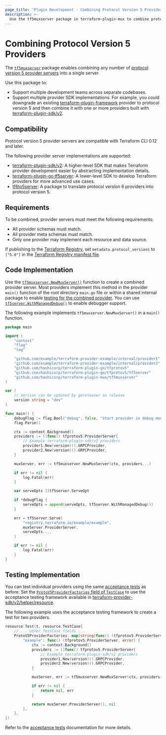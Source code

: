 ```yaml
---
page_title: 'Plugin Development - Combining Protocol Version 5 Providers'
description: >-
  Use the tf5muxserver package in terraform-plugin-mux to combine protocol version 5 providers.
---
```


# Combining Protocol Version 5 Providers

The [`tf5muxserver`](https://pkg.go.dev/github.com/hashicorp/terraform-plugin-mux/tf5muxserver) package enables combining any number of [protocol version 5 provider servers](/plugin/how-terraform-works#protocol-version-5) into a single server.

Use this package to:

-   Support multiple development teams across separate codebases.
-   Support multiple provider SDK implementations. For example, you could downgrade an existing [terraform-plugin-framework](/plugin/framework) provider to protocol version 5 and then combine it with one or more providers built with [terraform-plugin-sdk/v2](/plugin/sdkv2).

## Compatibility

Protocol version 5 provider servers are compatible with Terraform CLI 0.12 and later.

The following provider server implementations are supported:

-   [terraform-plugin-sdk/v2](/plugin/sdkv2): A higher-level SDK that makes Terraform provider development easier by abstracting implementation details.
-   [terraform-plugin-go tf5server](https://pkg.go.dev/github.com/hashicorp/terraform-plugin-go/tfprotov5/tf5server): A lower-level SDK to develop Terraform providers for more advanced use cases.
-   [tf6to5server](/plugin/mux/translating-protocol-version-6-to-5): A package to translate protocol version 6 providers into protocol version 5.

## Requirements

To be combined, provider servers must meet the following requirements:

-   All provider schemas must match.
-   All provider meta schemas must match.
-   Only one provider may implement each resource and data source.

If publishing to the [Terraform Registry](/registry), set `metadata.protocol_versions` to `["5.0"]` in the [Terraform Registry manifest file](https://www.terraform.io/registry/providers/publishing#terraform-registry-manifest-file).

## Code Implementation

Use the [`tf5muxserver.NewMuxServer()`](https://pkg.go.dev/github.com/hashicorp/terraform-plugin-mux/tf5muxserver#NewMuxServer) function to create a combined provider server. Most providers implement this method in the provider `main()` function of the root directory `main.go` file or within a shared internal package to enable [testing for the combined provider](#testing-implementation). You can use [`tf5server.WithManagedDebug()`](https://pkg.go.dev/github.com/hashicorp/terraform-plugin-go/tfprotov5/tf5server#WithManagedDebug) to enable debugger support.

The following example implements `tf5muxserver.NewMuxServer()` in a  `main()` function.

```go
package main

import (
	"context"
	"flag"
	"log"

	"github.com/example/terraform-provider-example/internal/provider1"
	"github.com/example/terraform-provider-example/internal/provider2"
	"github.com/hashicorp/terraform-plugin-go/tfprotov5"
	"github.com/hashicorp/terraform-plugin-go/tfprotov5/tf5server"
	"github.com/hashicorp/terraform-plugin-mux/tf5muxserver"
)

var (
	// Version can be updated by goreleaser on release
	version string = "dev"
)

func main() {
	debugFlag := flag.Bool("debug", false, "Start provider in debug mode.")
	flag.Parse()

	ctx := context.Background()
	providers := []func() tfprotov5.ProviderServer{
		// Example terraform-plugin-sdk/v2 providers
		provider1.New(version)().GRPCProvider,
		provider2.New(version)().GRPCProvider,
	}

	muxServer, err := tf5muxserver.NewMuxServer(ctx, providers...)

	if err != nil {
		log.Fatal(err)
	}

	var serveOpts []tf5server.ServeOpt

	if *debugFlag {
		serveOpts = append(serveOpts, tf5server.WithManagedDebug())
	}

	err = tf5server.Serve(
		"registry.terraform.io/example/example",
		muxServer.ProviderServer,
		serveOpts...,
	)

	if err != nil {
		log.Fatal(err)
	}
}
```

## Testing Implementation

You can test individual providers using the same [acceptance tests](/plugin/sdkv2/testing/acceptance-tests) as before. Set the [`ProtoV5ProviderFactories` field of `TestCase`](https://pkg.go.dev/github.com/hashicorp/terraform-plugin-sdk/v2/helper/resource#TestCase.ProtoV5ProviderFactories) to use the acceptance testing framework available in [terraform-provider-sdk/v2/helper/resource](https://pkg.go.dev/github.com/hashicorp/terraform-plugin-sdk/v2/helper/resource). 

The following example uses the acceptance testing framework to create a test for two providers.

```go
resource.Test(t, resource.TestCase{
	// ... other TestCase fields ...
	ProtoV5ProviderFactories: map[string]func() (tfprotov5.ProviderServer, error) {
		"example": func() (tfprotov5.ProviderServer, error) {
			ctx := context.Background()
			providers := []func() tfprotov5.ProviderServer{
				// Example terraform-plugin-sdk/v2 providers
				provider1.New(version)().GRPCProvider,
				provider2.New(version)().GRPCProvider,
			}

			muxServer, err := tf5muxserver.NewMuxServer(ctx, providers...)

			if err != nil {
				return nil, err
			}

			return muxServer.ProviderServer(), nil
		},
	},
})
```

Refer to the [acceptance tests](/plugin/sdkv2/testing/acceptance-tests) documentation for more details.
